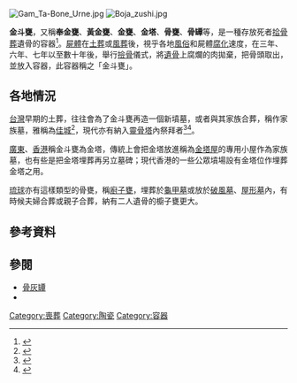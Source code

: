 [[File:Gam_Ta-Bone_Urne.jpg|thumb]]
[[File:Boja_zushi.jpg|thumb]]

'''金斗甕'''，又稱'''奉金甕'''、'''黃金甕'''、'''金甕'''、'''金塔'''、'''骨甕'''、'''骨罈'''等，是一種存放死者[[拾骨葬|拾骨葬]]遺骨的容器<ref>{{cite web|url=https://www.moedict.tw/'%E9%87%91%E6%96%97%E7%94%95%E4%BB%94 |title=金斗甕仔 |publisher=臺語萌典 |accessdate=2020-09-24 }}</ref>。[[屍體|屍體]]在[[土葬|土葬]]或[[風葬|風葬]]後，視乎各地[[風俗|風俗]]和屍體[[分解作用|腐化]]速度，在三年、六年、七年以至數十年後，舉行[[撿骨|撿骨]]儀式，將[[遺骨|遺骨]]上腐爛的肉拋棄，把骨頭取出，並放入容器，此容器稱之「金斗甕」。
==各地情況==
[[台灣|台灣]]早期的土葬，往往會為了金斗甕再造一個新墳墓，或者與其家族合葬，稱作家族墓，雅稱為[[佳城|佳城]]<ref>{{cite book|author= 李秀娥 |title=《圖解台灣傳統生命禮儀：從人之初、轉大人、結婚、拜壽，以至喪殯禮俗文化的最佳指南》  |publisher=晨星出版社 |isbn=9789861779751 |date=2015-04-13 |accessdate=2020-09-24 }}</ref>，現代亦有納入[[靈骨塔|靈骨塔]]內祭拜者<ref>{{cite web |url=http://www.urns.com.tw/know.html |title=「甕」的由來 |publisher=双和陶瓷行銷公司 |accessdate=2020-09-24 |archive-date=2019-09-11 |archive-url=https://web.archive.org/web/20190911090633/http://www.urns.com.tw/know.html |dead-url=no }}</ref><ref>{{cite web|url=https://web.archive.org/web/20111208020716/http://www.lifes.us/baike_cont14.php |title=喪葬禮儀小百科 |publisher=生命禮儀網 |accessdate=2020-09-24 }}</ref>。

[[廣東|廣東]]、[[香港|香港]]稱金斗甕為金塔，傳統上會把金塔放進稱為[[金塔屋|金塔屋]]的專用小屋作為家族墓，也有些是把金塔埋葬再另立墓碑；現代香港的一些公眾墳場設有金塔位作埋葬金塔之用。

[[琉球|琉球]]亦有這樣類型的骨甕，稱[[廚子甕|廚子甕]]，埋葬於[[龜甲墓|龜甲墓]]或放於[[破風墓|破風墓]]、[[屋形墓|屋形墓]]內，有時候夫婦合葬或親子合葬，納有二人遺骨的櫥子甕更大。

== 參考資料 ==
{{reflist|2}}

==參閱==
*[[骨灰罈|骨灰罈]]
*{{link-ja|甕棺葬|甕棺墓}}

{{文化小作品}}

{{Authority control}}
[[Category:喪葬|Category:喪葬]]
[[Category:陶瓷|Category:陶瓷]]
[[Category:容器|Category:容器]]